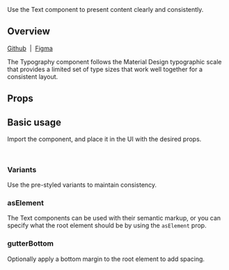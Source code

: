 
<Meta of={TextStories} />

<Title>Text</Title>

<Subtitle>
  Use the Text component to present content clearly and consistently.
</Subtitle>

<Canvas of={TextStories.Demo} />

## Overview

[Github](https://github.com/recondesigns/be-ubiquitous/tree/main/src/components/Text)
&nbsp;|&nbsp;
[Figma](https://www.figma.com/design/oEgm5fOGH5sZg86NnViCvo/Components?node-id=1-2&t=biW5RVaCBvNirs7P-1)

The Typography component follows the Material Design typographic scale that provides a limited set of type sizes that work well together for a consistent layout.

## Props

<ArgTypes />

## Basic usage

Import the component, and place it in the UI with the desired props.

```jsx
import { Text } from "ubiq-ui"
```

<Canvas of={TextStories.Demo} sourceState="shown" />

### Variants

Use the pre-styled variants to maintain consistency.

<Canvas of={TextStories.Variant} />

### asElement

The Text components can be used with their semantic markup, or you can specify
what the root element should be by using the `asElement` prop.

<Canvas of={TextStories.AsElement} />

### gutterBottom

Optionally apply a bottom margin to the root element to add spacing.

<Canvas of={TextStories.GutterBottom} />
